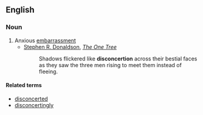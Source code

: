 ==English==
===Noun===
{{en-noun|-}}

# Anxious [[embarrassment]]
#*[[w:Stephen R. Donaldson|Stephen R. Donaldson]], ''[[w:The One Tree|The One Tree]]''
#*:Shadows flickered like '''disconcertion''' across their bestial faces as they saw the three men rising to meet them instead of fleeing.

====Related terms====
* [[disconcerted]]
* [[disconcertingly]]